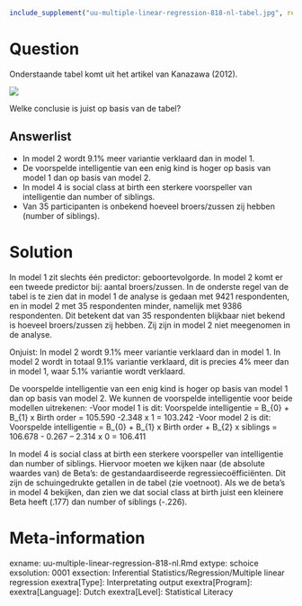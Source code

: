 ```{r, echo = FALSE, results = "hide"}
include_supplement("uu-multiple-linear-regression-818-nl-tabel.jpg", recursive = TRUE)
```



Question
========
Onderstaande tabel komt uit het artikel van Kanazawa (2012). 

![](uu-multiple-linear-regression-818-nl-tabel.jpg)

Welke conclusie is juist op basis van de tabel?

Answerlist
----------
* In model 2 wordt 9.1% meer variantie verklaard dan in model 1.
* De voorspelde intelligentie van een enig kind is hoger op basis van model 1 dan op basis van model 2.
* In model 4 is social class at birth een sterkere voorspeller van intelligentie dan number of siblings.
* Van 35 participanten is onbekend hoeveel broers/zussen zij hebben (number of siblings).


Solution
========
In model 1 zit slechts één predictor: geboortevolgorde. In model 2 komt er een tweede predictor bij: aantal broers/zussen. In de onderste regel van de tabel is te zien dat in model 1 de analyse is gedaan met 9421 respondenten, en in model 2 met 35 respondenten minder, namelijk met 9386 respondenten. Dit betekent dat van 35 respondenten blijkbaar niet bekend is hoeveel broers/zussen zij hebben. Zij zijn in model 2 niet meegenomen in de analyse.

Onjuist:
In model 2 wordt 9.1% meer variantie verklaard dan in model 1.
In model 2 wordt in totaal 9.1% variantie verklaard, dit is precies 4% meer dan in model 1, waar 5.1% variantie wordt verklaard. 

De voorspelde intelligentie van een enig kind is hoger op basis van model 1 dan op basis van model 2.
We kunnen de voorspelde intelligentie voor beide modellen uitrekenen:
-Voor model 1 is dit: Voorspelde intelligentie = B_{0} + B_{1} x Birth order = 105.590 -2.348 x 1 = 103.242
-Voor model 2 is dit: Voorspelde intelligentie = B_{0} + B_{1} x Birth order + B_{2} x siblings = 106.678 - 0.267 – 2.314 x 0 = 106.411

In model 4 is social class at birth een sterkere voorspeller van intelligentie dan number of siblings.
Hiervoor moeten we kijken naar (de absolute waardes van) de Beta’s: de gestandaardiseerde regressiecoëfficiënten. Dit zijn de schuingedrukte getallen in de tabel (zie voetnoot). Als we de beta’s in model 4 bekijken, dan zien we dat social class at birth juist een kleinere Beta heeft (.177) dan number of siblings (-.226).


Meta-information
================
exname: uu-multiple-linear-regression-818-nl.Rmd
extype: schoice
exsolution: 0001
exsection: Inferential Statistics/Regression/Multiple linear regression
exextra[Type]: Interpretating output
exextra[Program]: 
exextra[Language]: Dutch
exextra[Level]: Statistical Literacy